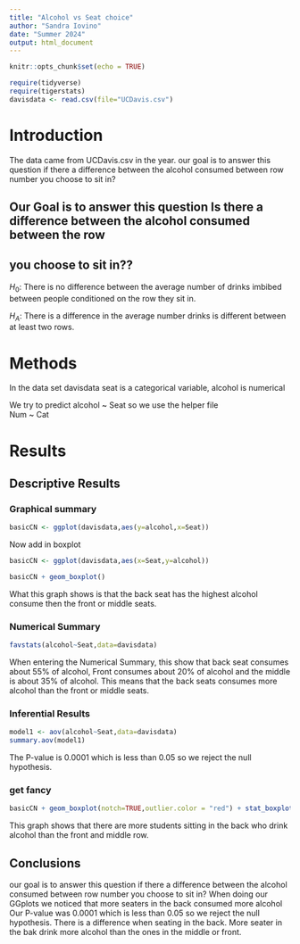 ```yaml
---
title: "Alcohol vs Seat choice"
author: "Sandra Iovino"
date: "Summer 2024"
output: html_document
---
```


```r
knitr::opts_chunk$set(echo = TRUE)
```
 

```r
require(tidyverse)
require(tigerstats)
davisdata <- read.csv(file="UCDavis.csv")
```

# Introduction  
The data came from UCDavis.csv in the year. 
our goal is to answer this question if there a difference between the alcohol consumed between row number you choose to sit in?   

## Our Goal is to answer this question Is there a difference between the alcohol consumed between the row
## you choose to sit in??

$H_0$: There is no difference between the average number of drinks imbibed between people conditioned on the row they sit in.  

$H_A$: There is a difference in the average number drinks is different between at least two rows.

# Methods  
In the data set davisdata seat is a categorical variable, alcohol is numerical   

We try to predict alcohol ~ Seat so we use the  helper file    
Num ~ Cat  

# Results 

## Descriptive Results


### Graphical summary 

```r
basicCN <- ggplot(davisdata,aes(y=alcohol,x=Seat))
```

Now add in boxplot

```r
basicCN <- ggplot(davisdata,aes(x=Seat,y=alcohol))

basicCN + geom_boxplot()
```

  What this graph shows is that the back seat has the highest alcohol consume then the front or middle seats.  


### Numerical Summary
```r
favstats(alcohol~Seat,data=davisdata)
```
  When entering the Numerical Summary, this show that back seat consumes about 55% of alcohol, Front   consumes about 20% of alcohol and the middle is about 35% of alcohol. This means that the back seats    consumes more alcohol than the front or middle seats.    

### Inferential Results
```r
model1 <- aov(alcohol~Seat,data=davisdata)
summary.aov(model1)
```

 The P-value is 0.0001 which is less than 0.05 so we reject the null hypothesis. 
 
### get fancy  

```r
basicCN + geom_boxplot(notch=TRUE,outlier.color = "red") + stat_boxplot(geom ='errorbar') + labs(title="Fancy notch boxplot \n with 2 lines")
```

  This graph shows that there are more students sitting in the back who drink alcohol than the front and middle row. 

## Conclusions
 our goal is to answer this question if there a difference between the alcohol consumed between row number you choose to sit in? When doing our GGplots we noticed that more seaters in the back consumed more alcohol Our P-value was 0.0001 which is less than 0.05 so we reject the null hypothesis. There is a difference when seating in the back. More seater in the bak drink more alcohol than the ones in the middle or front.    


